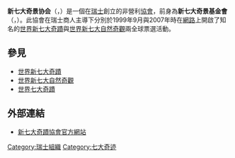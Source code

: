 {{Unreferenced|time=2016-05-28T13:12:26+00:00}}
'''新七大奇景协会'''（{{lang-en|New 7 Wonders Foundation}}，{{lang|en|N7W}}）是一個在[[瑞士|瑞士]]創立的非營利[[協會|協會]]，前身為'''新七大奇景基金會'''（{{lang-en|New Open World Corporation}}，{{lang|en|NOWC}}）。此協會在瑞士商人{{tsl|ca|Bernard Weber|伯納德·韋伯}}主導下分別於1999年9月與2007年時在[[網路|網路]]上開啟了知名的[[世界新七大奇蹟|世界新七大奇蹟]]與[[世界新七大自然奇觀|世界新七大自然奇觀]]兩全球票選活動。

==參見==
*[[世界新七大奇蹟|世界新七大奇蹟]]
*[[世界新七大自然奇觀|世界新七大自然奇觀]]
*[[世界七大奇蹟|世界七大奇蹟]]

==外部連結==
*[http://www.new7wonders.com/ 新七大奇蹟協會官方網站] {{Wayback|url=http://www.new7wonders.com/ |date=20171205034347 }}

{{org-stub}}

[[Category:瑞士組織|Category:瑞士組織]]
[[Category:七大奇迹|Category:七大奇迹]]